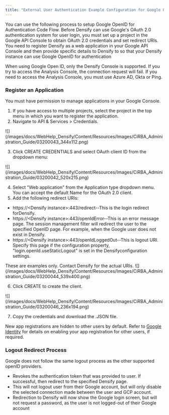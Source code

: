 ```yaml
---
title: "External User Authentication Example Configuration for Google OpenID"
---
```


You can use the following process to setup Google OpenID for Authentication Code Flow. Before Densify can use Google's OAuth 2.0 authentication system for user login, you must set up a project in the Google API Console to obtain OAuth 2.0 credentials and set redirect URIs. You need to register Densify as a web application in your Google API Console and then provide specific details to Densify to so that your Densify instance can use Google OpenID for authentication

When using Google Open ID, only the Densify Console is supported. If you try to access the Analysis Console, the connection request will fail. If you need to access the Analysis Console, you must use Azure AD, Okta or Ping.

### Register an Application

You must have permission to manage applications in your Google Console.

1. If you have access to multiple projects, select the project in the top menu in which you want to register the application.
2. Navigate to API & Services > Credentials.
<Accordion title="Figure: Locating the Credentials Page">
<Frame>![](/images/docs/WebHelp_Densify/Content/Resources/Images/CiRBA_Administration_Guide/03200043_344x112.png)</Frame>
</Accordion>

3. Click CREATE CREDENTIALS and select OAuth client ID from the dropdown menu:
<Accordion title="Figure: Creating a New Credential">
<Frame>![](/images/docs/WebHelp_Densify/Content/Resources/Images/CiRBA_Administration_Guide/03200042_520x215.png)</Frame>
</Accordion>

4. Select "Web application" from the Application type dropdown menu. You can accept the default Name for the OAuth 2.0 client.
5. Add the following redirect URIs:

* https://\<Densify instance>:443/redirect--This is the login redirect forDensify.
* https://\<Densify instance>:443/openIdError--This is an error message page. The session management filter will redirect the user to the specified OpenID page. For example, when the Google user does not exist in Densify.
* https://\<Densify instance>:443/openIdLoggedOut--This is logout URI. Specify this page if the configuration property, "login.openId.useStaticLogout" is set in the Densifyconfiguration settings.

<Note>
These are examples only. Contact Densify for the actual URIs.
</Note>


<Accordion title="Figure: Creating a OAuth Client ID">
<Frame>![](/images/docs/WebHelp_Densify/Content/Resources/Images/CiRBA_Administration_Guide/03200044_539x400.png)</Frame>
</Accordion>

6. Click CREATE to create the client.
<Accordion title="Figure: Client Creation Confirmation">
<Frame>![](/images/docs/WebHelp_Densify/Content/Resources/Images/CiRBA_Administration_Guide/03200046_236x194.png)</Frame>
</Accordion>

7. Copy the credentials and download the .JSON file.

New app registrations are hidden to other users by default. Refer to [Google Identity](https://developers.google.com/identity/openid-connect/openid-connect) for details on enabling your app registration for other users, if required.

### Logout Redirect Process

Google does not follow the same logout process as the other supported openID providers.

* Revokes the authentication token that was provided to user. If successful, then redirect to the specified Densify page.
* This will not logout user from their Google account, but will only disable the selected connection made between the user and GCP account.
* Redirection to Densify will now show the Google login screen, but will not request a password, as the user is not logged-out of their Google account
